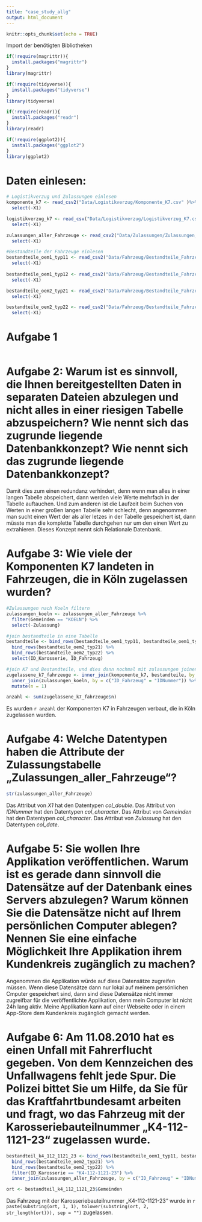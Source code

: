 ```yaml
---
title: "case_study_allg"
output: html_document
---
```


```r
knitr::opts_chunk$set(echo = TRUE)
```

Import der benötigten Bibliotheken
```r
if(!require(magrittr)){
  install.packages("magrittr")
}
library(magrittr)

if(!require(tidyverse)){
  install.packages("tidyverse")
}
library(tidyverse)

if(!require(readr)){
  install.packages("readr")
}
library(readr)

if(!require(ggplot2)){
  install.packages("ggplot2")
}
library(ggplot2)
```

# Daten einlesen:


```r
# Logistikverzug und Zulassungen einlesen
komponente_k7 <- read_csv2("Data/Logistikverzug/Komponente_K7.csv" )%>%
  select(-X1)

logistikverzug_k7 <- read_csv("Data/Logistikverzug/Logistikverzug_K7.csv") %>%
  select(-X1)

zulassungen_aller_Fahrzeuge <- read_csv2("Data/Zulassungen/Zulassungen_alle_Fahrzeuge.csv") %>%
  select(-X1)

#Bestandteile der Fahrzeuge einlesen
bestandteile_oem1_typ11 <- read_csv2("Data/Fahrzeug/Bestandteile_Fahrzeuge_OEM1_Typ11.csv") %>%
  select(-X1)
  
bestandteile_oem1_typ12 <- read_csv2("Data/Fahrzeug/Bestandteile_Fahrzeuge_OEM1_Typ12.csv") %>%
  select(-X1)

bestandteile_oem2_typ21 <- read_csv2("Data/Fahrzeug/Bestandteile_Fahrzeuge_OEM2_Typ21.csv") %>%
  select(-X1)

bestandteile_oem2_typ22 <- read_csv2("Data/Fahrzeug/Bestandteile_Fahrzeuge_OEM2_Typ22.csv") %>%
  select(-X1)

```

# Aufgabe 1

```r

```

# Aufgabe 2: Warum ist es sinnvoll, die Ihnen bereitgestellten Daten in separaten Dateien abzulegen und nicht alles in einer riesigen Tabelle abzuspeichern? Wie nennt sich das zugrunde liegende Datenbankkonzept? Wie nennt sich das zugrunde liegende Datenbankkonzept?

Damit dies zum einen redundanz verhindert, denn wenn man alles in einer langen Tabelle abspeichert, dann werden viele Werte mehrfach in der Tabelle auftauchen. Und zum anderen ist die Laufzeit beim Suchen von Werten in einer großen langen Tabelle sehr schlecht, denn angenommen man sucht einen Wert der als aller letzes in der Tabelle gespeichert ist, dann müsste man die komplette Tabelle durchgehen nur um den einen Wert zu extrahieren.
Dieses Konzept nennt sich Relationale Datenbank.


# Aufgabe 3: Wie viele der Komponenten K7 landeten in Fahrzeugen, die in Köln zugelassen wurden?
```r
#Zulassungen nach Koeln filtern
zulassungen_koeln <- zulassungen_aller_Fahrzeuge %>%
  filter(Gemeinden == "KOELN") %>%
  select(-Zulassung)

#join bestandteile in eine Tabelle
bestandteile <- bind_rows(bestandteile_oem1_typ11, bestandteile_oem1_typ12) %>%
  bind_rows(bestandteile_oem2_typ21) %>%
  bind_rows(bestandteile_oem2_typ22) %>%
  select(ID_Karosserie, ID_Fahrzeug)

#join K7 und Bestandteile, und dies dann nochmal mit zulassungen joinen
zugelassene_k7_fahrzeuge <- inner_join(komponente_k7, bestandteile, by = c("IDNummer" = "ID_Karosserie")) %>%
  inner_join(zulassungen_koeln, by = c("ID_Fahrzeug" = "IDNummer")) %>%
  mutate(n = 1)

anzahl <- sum(zugelassene_k7_fahrzeuge$n)
```
Es wurden `r anzahl` der Komponenten K7 in Fahrzeugen verbaut, die in Köln zugelassen wurden.


# Aufgabe 4: Welche Datentypen haben die Attribute der Zulassungstabelle „Zulassungen_aller_Fahrzeuge“?
```r
str(zulassungen_aller_Fahrzeuge)
```
Das Attribut von *X1* hat den Datentypen *col_double*.
Das Attribut von *IDNummer* hat den Datentypen *col_character*.
Das Attribut von *Gemeinden* hat den Datentypen *col_character*.
Das Attribut von *Zulassung* hat den Datentypen *col_date*.


# Aufgabe 5: Sie wollen Ihre Applikation veröffentlichen. Warum ist es gerade dann sinnvoll die Datensätze auf der Datenbank eines Servers abzulegen? Warum können Sie die Datensätze nicht auf Ihrem persönlichen Computer ablegen? Nennen Sie eine einfache Möglichkeit Ihre Applikation ihrem Kundenkreis zugänglich zu machen?

Angenommen die Applikation würde auf diese Datensätze zugreifen müssen. Wenn diese Datensätze dann nur lokal auf meinem persönlichen Cmputer gespeichert sind, dann sind diese Datensätze nicht immer zugreifbar für die veröffentlichte Applikation, denn mein Computer ist nicht 24h lang aktiv.
Meine Applikation kann auf einer Webseite oder in einem App-Store dem Kundenkreis zugänglich gemacht werden.


# Aufgabe 6: Am 11.08.2010 hat es einen Unfall mit Fahrerflucht gegeben. Von dem Kennzeichen des Unfallwagens fehlt jede Spur. Die Polizei bittet Sie um Hilfe, da Sie für das Kraftfahrtbundesamt arbeiten und fragt, wo das Fahrzeug mit der Karosseriebauteilnummer „K4-112-1121-23“ zugelassen wurde.

```r
bestandteil_k4_112_1121_23 <- bind_rows(bestandteile_oem1_typ11, bestandteile_oem1_typ12) %>%
  bind_rows(bestandteile_oem2_typ21) %>%
  bind_rows(bestandteile_oem2_typ22) %>%
  filter(ID_Karosserie == "K4-112-1121-23") %>%
  inner_join(zulassungen_aller_Fahrzeuge, by = c("ID_Fahrzeug" = "IDNummer"))

ort <- bestandteil_k4_112_1121_23$Gemeinden

```

Das Fahrzeug mit der Karosseriebauteilnummer „K4-112-1121-23“ wurde in `r paste(substring(ort, 1, 1), tolower(substring(ort, 2, str_length(ort))), sep = "")` zugelassen.